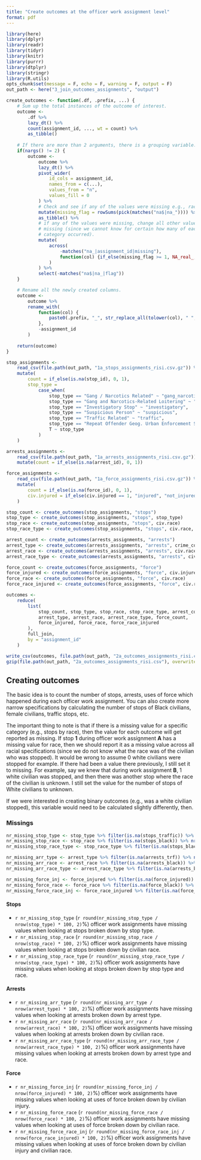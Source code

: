 ```yaml
---
title: "Create outcomes at the officer work assignment level"
format: pdf
---
```


```r
library(here)
library(dplyr)
library(readr)
library(tidyr)
library(knitr)
library(purrr)
library(dtplyr)
library(stringr)
library(R.utils)
opts_chunk$set(message = F, echo = F, warning = F, output = F)
out_path <- here("3_join_outcomes_assignments", "output")
```

```r
create_outcomes <- function(.df, .prefix, ...) {
    # Sum up the total instances of the outcome of interest.
    outcome <-
        .df %>%
        lazy_dt() %>%
        count(assignment_id, ..., wt = count) %>%
        as_tibble()
    
    # If there are more than 2 arguments, there is a grouping variable.
    if(nargs() != 2) {
        outcome <-
            outcome %>%
            lazy_dt() %>%
            pivot_wider(
                id_cols = assignment_id,
                names_from = c(...),
                values_from = "n",
                values_fill = 0
            ) %>%
            # Check and see if any of the values were missing e.g., race, sex
            mutate(missing_flag = rowSums(pick(matches("na$|na_")))) %>%
            as_tibble() %>%
            # if any of the values were missing, change all other values to be 
            # missing (since we cannot know for certain how many of each 
            # category occurred).
            mutate(
                across(
                    -matches("na_|assignment_id|missing"),
                    function(col) {if_else(missing_flag >= 1, NA_real_, col)}
                )
            ) %>%
            select(-matches("na$|na_|flag"))
    }

    # Rename all the newly created columns.
    outcome <-
        outcome %>%
        rename_with(
            function(col) {
                paste0(.prefix, "_", str_replace_all(tolower(col), " ", ""))
            },
            -assignment_id
        )
    
    return(outcome)
}
```

```r
stop_assignments <-
    read_csv(file.path(out_path, "1a_stops_assignments_risi.csv.gz")) %>%
    mutate(
        count = if_else(is.na(stop_id), 0, 1),
        stop_type = 
            case_when(
                stop_type == "Gang / Narcotics Related" ~ "gang_narcotics",
                stop_type == "Gang and Narcotics-Related Loitering" ~ "gang_narcotics_loitering",
                stop_type == "Investigatory Stop" ~ "investigatory",
                stop_type == "Suspicious Person" ~ "suspicious",
                stop_type == "Traffic Related" ~ "traffic",
                stop_type == "Repeat Offender Geog. Urban Enforcement Strategy (ROGUES)" ~ "repeat_offender_enforcement_strategy",
                T ~ stop_type
            )
    )

arrests_assignments <-
    read_csv(file.path(out_path, "1a_arrests_assignments_risi.csv.gz")) %>%
    mutate(count = if_else(is.na(arrest_id), 0, 1))

force_assignments <-
    read_csv(file.path(out_path, "1a_force_assignments_risi.csv.gz")) %>%
    mutate(
        count = if_else(is.na(force_id), 0, 1),
        civ.injured = if_else(civ.injured == 1, "injured", "not_injured")
    )
```

```r
stop_count <- create_outcomes(stop_assignments, "stops")
stop_type <- create_outcomes(stop_assignments, "stops", stop_type)
stop_race <- create_outcomes(stop_assignments, "stops", civ.race)
stop_race_type <- create_outcomes(stop_assignments, "stops", civ.race, stop_type)

arrest_count <- create_outcomes(arrests_assignments, "arrests")
arrest_type <- create_outcomes(arrests_assignments, "arrests", crime_code)
arrest_race <- create_outcomes(arrests_assignments, "arrests", civ.race)
arrest_race_type <- create_outcomes(arrests_assignments, "arrests", civ.race, crime_code)

force_count <- create_outcomes(force_assignments, "force")
force_injured <- create_outcomes(force_assignments, "force", civ.injured)
force_race <- create_outcomes(force_assignments, "force", civ.race)
force_race_injured <- create_outcomes(force_assignments, "force", civ.race, civ.injured)

outcomes <-
    reduce(
        list(
            stop_count, stop_type, stop_race, stop_race_type, arrest_count,
            arrest_type, arrest_race, arrest_race_type, force_count,
            force_injured, force_race, force_race_injured
        ),
        full_join,
        by = "assignment_id"
    )

write_csv(outcomes, file.path(out_path, "2a_outcomes_assignments_risi.csv"))
gzip(file.path(out_path, "2a_outcomes_assignments_risi.csv"), overwrite = T)
```

## Creating outcomes

The basic idea is to count the number of stops, arrests, uses of force which happened during each officer work assignment. You can also create more narrow specifications by calculating the number of stops of Black civilians, female civilians, traffic stops, etc. 

The important thing to note is that if there is a missing value for a specific category (e.g., stops by race), then the value for each outcome will get reported as missing. If stop **1** during officer work assignment **A** has a missing value for race, then we should report it as a missing value across all racial specifications (since we do not know what the race was of the civilian who was stopped). It would be wrong to assume 0 white civilians were stopped for example. If there had been a value there previously, I still set it to missing. For example, say we knew that during work assignment **B**, 1 white civilian was stopped, and then there was another stop where the race of the civilian is unknown. I still set the value for the number of stops of White civilians to unknown.

If we were interested in creating binary outcomes (e.g., was a white civilian stopped), this variable would need to be calculated slightly differently, then.

### Missings

```r
nr_missing_stop_type <- stop_type %>% filter(is.na(stops_traffic)) %>% nrow()
nr_missing_stop_race <- stop_race %>% filter(is.na(stops_black)) %>% nrow()
nr_missing_stop_race_type <- stop_race_type %>% filter(is.na(stops_black_traffic)) %>% nrow()

nr_missing_arr_type <- arrest_type %>% filter(is.na(arrests_trf)) %>% nrow()
nr_missing_arr_race <- arrest_race %>% filter(is.na(arrests_black)) %>% nrow()
nr_missing_arr_race_type <- arrest_race_type %>% filter(is.na(arrests_black_trf)) %>% nrow()

nr_missing_force_inj <- force_injured %>% filter(is.na(force_injured)) %>% nrow()
nr_missing_force_race <- force_race %>% filter(is.na(force_black)) %>% nrow()
nr_missing_force_race_inj <- force_race_injured %>% filter(is.na(force_black_injured)) %>% nrow()
```

#### Stops

* `r nr_missing_stop_type` (`r round(nr_missing_stop_type / nrow(stop_type) * 100, 2)`%) officer work assignments have missing values when looking at stops broken down by stop type.
* `r nr_missing_stop_race` (`r round(nr_missing_stop_race / nrow(stop_race) * 100, 2)`%) officer work assignments have missing values when looking at stops broken down by civilian race.
* `r nr_missing_stop_race_type` (`r round(nr_missing_stop_race_type / nrow(stop_race_type) * 100, 2)`%) officer work assignments have missing values when looking at stops broken down by stop type and race.

#### Arrests

* `r nr_missing_arr_type` (`r round(nr_missing_arr_type / nrow(arrest_type) * 100, 2)`%) officer work assignments have missing values when looking at arrests broken down by arrest type.
* `r nr_missing_arr_race` (`r round(nr_missing_arr_race / nrow(arrest_race) * 100, 2)`%) officer work assignments have missing values when looking at arrests broken down by civilian race.
* `r nr_missing_arr_race_type` (`r round(nr_missing_arr_race_type / nrow(arrest_race_type) * 100, 2)`%) officer work assignments have missing values when looking at arrests broken down by arrest type and race.

#### Force

* `r nr_missing_force_inj` (`r round(nr_missing_force_inj / nrow(force_injured) * 100, 2)`%) officer work assignments have missing values when looking at uses of force broken down by civilian injury.
* `r nr_missing_force_race` (`r round(nr_missing_force_race / nrow(force_race) * 100, 2)`%) officer work assignments have missing values when looking at uses of force broken down by civilian race.
* `r nr_missing_force_race_inj` (`r round(nr_missing_force_race_inj / nrow(force_race_injured) * 100, 2)`%) officer work assignments have missing values when looking at uses of force broken down by civilian injury and civilian race.
